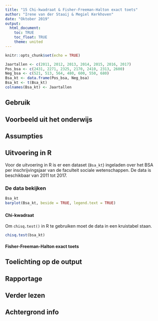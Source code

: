 ```yaml
---
title: "15 Chi-kwadraat & Fisher-Freeman-Halton exact toets"
author: "Irene van der Staaij & Megiel Kerkhoven"
date: "Oktober 2019"
output: 
  html_document:
    toc: TRUE
    toc_float: TRUE
    theme: united
---
```


```r
knitr::opts_chunk$set(echo = TRUE)
```


```r
Jaartallen <- c(2011, 2012, 2013, 2014, 2015, 2016, 2017)
Pos_bsa <- c(2431, 2271, 2325, 2170, 2410, 2313, 2600)
Neg_bsa <- c(521, 513, 564, 480, 600, 550, 680)
Bsa_kt <- data.frame(Pos_bsa, Neg_bsa)
Bsa_kt <- t(Bsa_kt)
colnames(Bsa_kt) <- Jaartallen
```

## Gebruik

## Voorbeeld uit het onderwijs

## Assumpties

## Uitvoering in R
Voor de uitvoering in R is er een dataset (`Bsa_kt`) ingeladen over het BSA per inschrijvingsjaar van de faculteit sociale wetenschappen. De data is beschikbaar van 2011 tot 2017.

### De data bekijken
```r
Bsa_kt
barplot(Bsa_kt, beside = TRUE, legend.text = TRUE)
```

### {.tabset .tabset-fade .tabset.pills}
#### Chi-kwadraat
Om `chisq.test()` in R te gebruiken moet de data in een kruistabel staan.
```r
chisq.test(bsa_kt)
```

#### Fisher-Freeman-Halton exact toets


## Toelichting op de output

## Rapportage

## Verder lezen

## Achtergrond info
